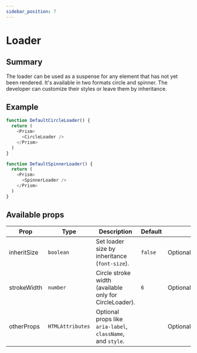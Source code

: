 ```yaml
---
sidebar_position: 7
---
```


# Loader

## Summary

The loader can be used as a suspense for any element that has not yet been rendered. It's available in two formats circle and spinner. The developer can customize their styles or leave them by inheritance.

## Example

```typescript live
function DefaultCircleLoader() {
  return (
    <Prism>
      <CircleLoader />
    </Prism>
  )
}
```

```typescript live
function DefaultSpinnerLoader() {
  return (
    <Prism>
      <SpinnerLoader />
    </Prism>
  )
}
```

## Available props

| Prop        | Type             | Description                                                 | Default |          |
| ----------- | ---------------- | ----------------------------------------------------------- | ------- | -------- |
| inheritSize | `boolean`        | Set loader size by inheritance (`font-size`).               | `false` | Optional |
| strokeWidth | `number`         | Circle stroke width (available only for CircleLoader).      | `6`     | Optional |
| otherProps  | `HTMLAttributes` | Optional props like `aria-label`, `className`, and `style`. |         | Optional |

